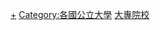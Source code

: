 {{catnav|各國大學|各國公立大學}}
{{catnav|公立大學|各國公立大學}}
{{catnav|各國大學|中華民國大專院校}}

[[Category:中華民國大專院校|+]]
[[Category:各國公立大學|Category:各國公立大學]]
[[Category:中華民國公立學校|大專院校]]